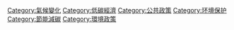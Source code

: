 [[Category:氣候變化|Category:氣候變化]]
[[Category:低碳經濟|Category:低碳經濟]]
[[Category:公共政策|Category:公共政策]]
[[Category:环境保护|Category:环境保护]]
[[Category:節能減碳|Category:節能減碳]]
[[Category:環境政策|Category:環境政策]]